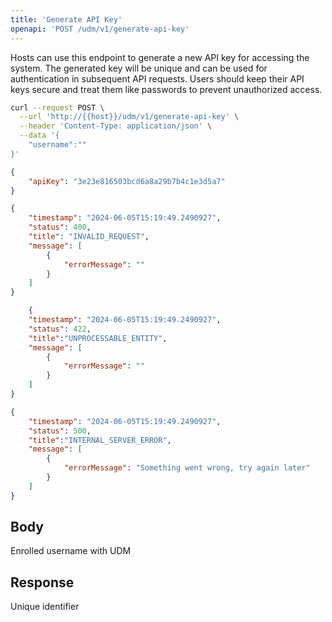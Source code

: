 ```yaml
---
title: 'Generate API Key'
openapi: 'POST /udm/v1/generate-api-key'
---
```


<Card title="POST /udm/v1/generate-api-key" horizontal>
</Card>

Hosts can use this endpoint to generate a new API key for accessing the system. The generated key will be unique and can be used for authentication in subsequent API requests. Users should keep their API keys secure and treat them like passwords to prevent unauthorized access.

<RequestExample>

```bash request
curl --request POST \
  --url 'http://{{host}}/udm/v1/generate-api-key' \
  --header 'Content-Type: application/json' \
  --data '{
    "username":""
}'
```
</RequestExample>

<ResponseExample>

```json 200
{
    "apiKey": "3e23e816503bcd6a8a29b7b4c1e3d5a7"
}
```

```json 400
{
    "timestamp": "2024-06-05T15:19:49.2490927",
    "status": 400,
    "title": "INVALID_REQUEST",
    "message": [
        {
            "errorMessage": ""
        }
    ]
}
```

```json 422
    {
    "timestamp": "2024-06-05T15:19:49.2490927",
    "status": 422,
    "title":"UNPROCESSABLE_ENTITY",
    "message": [
        {
            "errorMessage": ""
        }
    ]
}
```

```json 500
{
    "timestamp": "2024-06-05T15:19:49.2490927",
    "status": 500,
    "title":"INTERNAL_SERVER_ERROR",
    "message": [
        {
            "errorMessage": "Something went wrong, try again later"
        }
    ]
}
```
</ResponseExample>

Body
--- 

<ResponseField name="username" type="string" required>
      Enrolled username with UDM
</ResponseField>

Response
--- 

<ResponseField name="apiKey" type="string" required>
    Unique identifier
</ResponseField>
